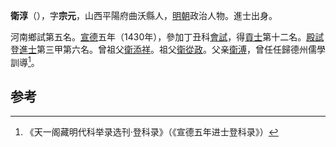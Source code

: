 '''衛淳'''（{{bd|1397年||？}}），字'''宗元'''，山西平陽府曲沃縣人，[[明朝|明朝]]政治人物。進士出身。

河南鄉試第五名。[[宣德|宣德]]五年（1430年），參加丁丑科[[會試|會試]]，得[[貢士|貢士]]第十二名。[[殿試|殿試]]登[[進士|進士]]第三甲第六名。曾祖父[[衛添祥|衛添祥]]。祖父[[衛從政|衛從政]]。父亲[[衛溥|衛溥]]，曾任任歸德州儒學訓導<ref>《天一阁藏明代科举录选刊·登科录》（《宣德五年进士登科录》）</ref>。

==参考==
{{reflist}}
{{明朝人物小作品}}
{{宣德五年庚戌科殿試金榜}}